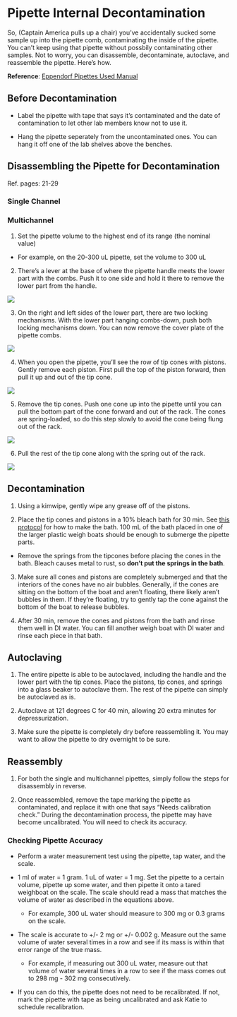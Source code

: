 # Pipette Internal Decontamination

So, (Captain America pulls up a chair) you've accidentally sucked some sample up into the pipette comb, contaminating the inside of the pipette. You can't keep using that pipette without possbily contaminating other samples. Not to worry, you can disassemble, decontaminate, autoclave, and reassemble the pipette. Here's how.

**Reference**: [Eppendorf Pipettes Used Manual](https://www.eppendorf.com/product-media/doc/en/186591/Eppendorf_Liquid-Handling_Operating-manual_Research-plus_Eppendorf-Research-plus.pdf)

## Before Decontamination

- Label the pipette with tape that says it's contaminated and the date of contamination to let other lab members know not to use it.

- Hang the pipette seperately from the uncontaminated ones. You can hang it off one of the lab shelves above the benches.

## Disassembling the Pipette for Decontamination

Ref. pages: 21-29

### Single Channel



### Multichannel 

1. Set the pipette volume to the highest end of its range (the nominal value)

  - For example, on the 20-300 uL pipette, set the volume to 300 uL

2. There's a lever at the base of where the pipette handle meets the lower part with the combs. Push it to one side and hold it there to remove the lower part from the handle.

![](img/rem_low.png)

3. On the right and left sides of the lower part, there are two locking mechanisms. With the lower part hanging combs-down, push both locking mechanisms down. You can now remove the cover plate of the pipette combs.

![](img/open_low.png)

4. When you open the pipette, you'll see the row of tip cones with pistons. Gently remove each piston. First pull the top of the piston forward, then pull it up and out of the tip cone.

![](img/rem_piston.png)

5. Remove the tip cones. Push one cone up into the pipette until you can pull the bottom part of the cone forward and out of the rack. The cones are spring-loaded, so do this step slowly to avoid the cone being flung out of the rack.

![](img/rem_tipcone.png)

6. Pull the rest of the tip cone along with the spring out of the rack.

![](img/rem_tipcone2.png)

## Decontamination

1. Using a kimwipe, gently wipe any grease off of the pistons.

2. Place the tip cones and pistons in a 10% bleach bath for 30 min. See [this protocol](https://drk-lo.github.io/lotterhoslabprotocols/molecprot_solutionrecipes.html) for how to make the bath. 100 mL of the bath placed in one of the larger plastic weigh boats should be enough to submerge the pipette parts.

  - Remove the springs from the tipcones before placing the cones in the bath. Bleach causes metal to rust, so **don't put the springs in the bath**.

3. Make sure all cones and pistons are completely submerged and that the interiors of the cones have no air bubbles. Generally, if the cones are sitting on the bottom of the boat and aren't floating, there likely aren't bubbles in them. If they're floating, try to gently tap the cone against the bottom of the boat to release bubbles.

4. After 30 min, remove the cones and pistons from the bath and rinse them well in DI water. You can fill another weigh boat with DI water and rinse each piece in that bath. 

## Autoclaving

1. The entire pipette is able to be autoclaved, including the handle and the lower part with the tip cones. Place the pistons, tip cones, and springs into a glass beaker to autoclave them. The rest of the pipette can simply be autoclaved as is.

2. Autoclave at 121 degrees C for 40 min, allowing 20 extra minutes for depressurization.

3. Make sure the pipette is completely dry before reassembling it. You may want to allow the pipette to dry overnight to be sure.

## Reassembly

1. For both the single and multichannel pipettes, simply follow the steps for disassembly in reverse.

2. Once reassembled, remove the tape marking the pipette as contaminated, and replace it with one that says "Needs calibration check." During the decontamination process, the pipette may have become uncalibrated. You will need to check its accuracy.

### Checking Pipette Accuracy

- Perform a water measurement test using the pipette, tap water, and the scale.

- 1 ml of water = 1 gram. 1 uL of water = 1 mg. Set the pipette to a certain volume, pipette up some water, and then pipette it onto a tared weighboat on the scale. The scale should read a mass that matches the volume of water as described in the equations above.

   - For example, 300 uL water should measure to 300 mg or 0.3 grams on the scale.

- The scale is accurate to +/- 2 mg or +/- 0.002 g. Measure out the same volume of water several times in a row and see if its mass is within that error range of the true mass.

  - For example, if measuring out 300 uL water, measure out that volume of water several times in a row to see if the mass comes out to 298 mg - 302 mg consecutively.

- If you can do this, the pipette does not need to be recalibrated. If not, mark the pipette with tape as being uncalibrated and ask Katie to schedule recalibration.
